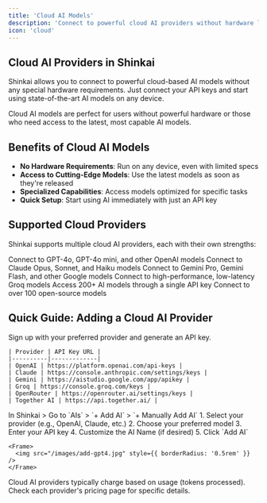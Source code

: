 ```yaml
---
title: 'Cloud AI Models'
description: 'Connect to powerful cloud AI providers without hardware limitations'
icon: 'cloud'
---
```


## Cloud AI Providers in Shinkai

Shinkai allows you to connect to powerful cloud-based AI models without any special hardware requirements. Just connect your API keys and start using state-of-the-art AI models on any device.

<Tip>
Cloud AI models are perfect for users without powerful hardware or those who need access to the latest, most capable AI models.
</Tip>

## Benefits of Cloud AI Models

- **No Hardware Requirements**: Run on any device, even with limited specs
- **Access to Cutting-Edge Models**: Use the latest models as soon as they're released
- **Specialized Capabilities**: Access models optimized for specific tasks
- **Quick Setup**: Start using AI immediately with just an API key

## Supported Cloud Providers

Shinkai supports multiple cloud AI providers, each with their own strengths:

<CardGroup cols={2}>
  <Card
    title="OpenAI"
    icon="robot"
    href="/advanced/models/gpt"
  >
    Connect to GPT-4o, GPT-4o mini, and other OpenAI models
  </Card>
  <Card
    title="Claude by Anthropic"
    icon="robot"
    href="/advanced/models/claude"
  >
    Connect to Claude Opus, Sonnet, and Haiku models
  </Card>
</CardGroup>

<CardGroup cols={2}>
  <Card
    title="Gemini by Google"
    icon="robot"
    href="/advanced/models/gemini"
  >
    Connect to Gemini Pro, Gemini Flash, and other Google models
  </Card>
  <Card
    title="Groq"
    icon="robot"
    href="/advanced/models/groq"
  >
    Connect to high-performance, low-latency Groq models
  </Card>
</CardGroup>

<CardGroup cols={2}>
  <Card
    title="OpenRouter"
    icon="robot"
    href="/advanced/models/openrouter"
  >
    Access 200+ AI models through a single API key
  </Card>
  <Card
    title="Together AI"
    icon="robot"
    href="/advanced/models/together-ai"
  >
    Connect to over 100 open-source models
  </Card>
</CardGroup>

## Quick Guide: Adding a Cloud AI Provider

<Steps>
  <Step title="Get an API key">
    Sign up with your preferred provider and generate an API key.
    
    | Provider | API Key URL |
    |----------|-------------|
    | OpenAI | https://platform.openai.com/api-keys |
    | Claude | https://console.anthropic.com/settings/keys |
    | Gemini | https://aistudio.google.com/app/apikey |
    | Groq | https://console.groq.com/keys |
    | OpenRouter | https://openrouter.ai/settings/keys |
    | Together AI | https://api.together.ai/ |
  </Step>
  
  <Step title="Add the provider in Shinkai">
    In Shinkai > Go to `AIs` > `+ Add AI` > `+ Manually Add AI`
    1. Select your provider (e.g., OpenAI, Claude, etc.)
    2. Choose your preferred model
    3. Enter your API key
    4. Customize the AI Name (if desired)
    5. Click `Add AI`
    
    <Frame>
      <img src="/images/add-gpt4.jpg" style={{ borderRadius: '0.5rem' }} />
    </Frame>
  </Step>
</Steps>

<Info>
Cloud AI providers typically charge based on usage (tokens processed). Check each provider's pricing page for specific details.
</Info>
